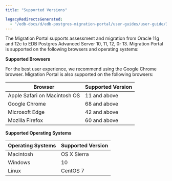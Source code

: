 ```yaml
---
title: "Supported Versions"

legacyRedirectsGenerated:
  - "/edb-docs/d/edb-postgres-migration-portal/user-guides/user-guide/3.0.1/supported_versions.html"
---
```


<div id="supported_versions" class="registered_link"></div>

The Migration Portal supports assessment and migration from Oracle 11g and 12c to EDB Postgres Advanced Server 10, 11, 12, 0r 13. Migration Portal is supported on the following browsers and operating systems:

**Supported Browsers**

For the best user experience, we recommend using the Google Chrome browser. Migration Portal is also supported on the following browsers:

| **Browser**                  | **Supported Version** |
| ---------------------------- | --------------------- |
| Apple Safari on Macintosh OS | 11 and above          |
| Google Chrome                | 68 and above          |
| Microsoft Edge               | 42 and above          |
| Mozilla Firefox              | 60 and above          |

**Supported Operating Systems**

| **Operating Systems** | **Supported Version** |
| --------------------- | --------------------- |
| Macintosh             | OS X Sierra           |
| Windows               | 10                    |
| Linux                 | CentOS 7              |
